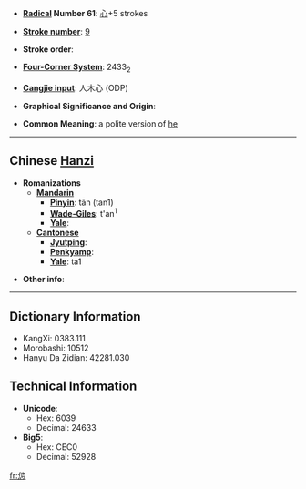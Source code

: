 * '''[[Wiktionary:Chinese radical index| Radical]] Number 61''': [[Wiktionary:Chinese radical index 心|心]]+5 strokes

* '''[[Wiktionary:Chinese total strokes index|Stroke number]]''': [[Wiktionary:Chinese total strokes index 9|9]]

* '''Stroke order''': 

* '''[[Wiktionary:Chinese four corner index|Four-Corner System]]''': 2433<sub>2</sub>

* '''[[Wiktionary:Chinese Cangjie index|Cangjie input]]''': 人木心 (ODP)

* '''Graphical Significance and Origin''': 

* '''Common Meaning''': a polite version of [[he]]

----

== Chinese [[Hanzi]] ==

* '''Romanizations'''
** '''[[Mandarin]]'''
*** '''[[Pinyin]]''': tān (tan1)
*** '''[[Wade-Giles]]''': t'an<sup>1</sup>
*** '''[[Yale]]''': 
** '''[[Cantonese]]'''
*** '''[[Jyutping]]''':
*** '''[[Penkyamp]]''': 
*** '''[[Yale]]''': ta1

* '''Other info''': 

----

== Dictionary Information ==

* KangXi: 0383.111
* Morobashi: 10512
* Hanyu Da Zidian: 42281.030

== Technical Information ==

* '''Unicode''':
** Hex: 6039
** Decimal: 24633
* '''Big5''':
** Hex: CEC0
** Decimal: 52928

[[fr:怹]]